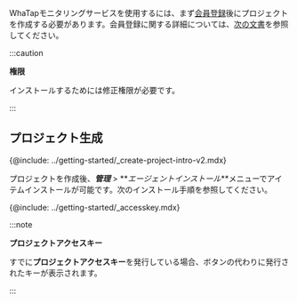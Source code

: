 WhaTapモニタリングサービスを使用するには、まず[会員登録](https://www.whatap.io/ja/signup/)後にプロジェクトを作成する必要があります。会員登録に関する詳細については、[次の文書](../account/account-manage)を参照してください。

:::caution 

**権限**

インストールするためには修正権限が必要です。

:::

## プロジェクト生成

{@include: ../getting-started/_create-project-intro-v2.mdx} 

プロジェクトを作成後、**_管理_** > **_エージェントインストール_**メニューでアイテムインストールが可能です。次のインストール手順を参照してください。

<!-- 프로젝트 진입-생성 1월 11일 서비스 배포 전 업데이트 예정 10일 수정-->

{@include: ../getting-started/_accesskey.mdx}

:::note

**プロジェクトアクセスキー**

すでに**プロジェクトアクセスキー**を発行している場合、ボタンの代わりに発行されたキーが表示されます。

:::
